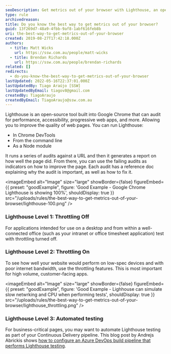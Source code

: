 ```yaml
---
seoDescription: Get metrics out of your browser with Lighthouse, an open-source tool built into Google Chrome that audits for performance, accessibility, and more.
type: rule
archivedreason:
title: Do you know the best way to get metrics out of your browser?
guid: 13f269d7-48a9-4fbb-9af8-1abf616feb8b
uri: the-best-way-to-get-metrics-out-of-your-browser
created: 2019-08-27T17:42:18.000Z
authors:
  - title: Matt Wicks
    url: https://ssw.com.au/people/matt-wicks
  - title: Brendan Richards
    url: https://ssw.com.au/people/brendan-richards
related: []
redirects:
  - do-you-know-the-best-way-to-get-metrics-out-of-your-browser
lastUpdated: 2022-05-16T22:37:01.000Z
lastUpdatedBy: Tiago Araújo [SSW]
lastUpdatedByEmail: tiagov8@gmail.com
createdBy: TiagoAraujo
createdByEmail: TiagoAraujo@ssw.com.au
---
```


Lighthouse is an open-source tool built into Google Chrome that can audit for performance, accessibility, progressive web apps, and more. Allowing you to improve the quality of web pages.
You can run Lighthouse:

- In Chrome DevTools
- From the command line
- As a Node module

It runs a series of audits against a URL and then it generates a report on how well the page did. From there, you can use the failing audits as indicators on how to improve the page. Each audit has a reference doc explaining why the audit is important, as well as how to fix it.

<imageEmbed
  alt="Image"
  size="large"
  showBorder={false}
  figureEmbed={{
    preset: "goodExample",
    figure: 'Good Example - Google Chrome Lighthouse is showing 100%',
    shouldDisplay: true
  }}
  src="/uploads/rules/the-best-way-to-get-metrics-out-of-your-browser/lighthouse-100.png"
/>

### Lighthouse Level 1: Throttling Off

For applications intended for use on a desktop and from within a well-connected office (such as your intranet or office timesheet application) test with throttling turned off.

### Lighthouse Level 2: Throttling On

To see how well your website would perform on low-spec devices and with poor internet bandwidth, use the throttling features. This is most important for high volume, customer-facing apps.

<imageEmbed
  alt="Image"
  size="large"
  showBorder={false}
  figureEmbed={{
    preset: "goodExample",
    figure: 'Good Example - Lighhouse can simulate slow netwrking and CPU when performing tests',
    shouldDisplay: true
  }}
  src="/uploads/rules/the-best-way-to-get-metrics-out-of-your-browser/lighthouse_throttling.png"
/>

### Lighthouse Level 3: Automated testing

For business-critical pages, you may want to automate Lighthouse testing as part of your Continuous Delivery pipeline. This blog post by Andrejs Abrickis shows [how to configure an Azure DevOps build pipeline that performs Lighthouse testing](https://andrejsabrickis.medium.com/continuously-audit-web-apps-performance-using-google-s-lighthouse-and-azure-devops-3e1623372f79).
